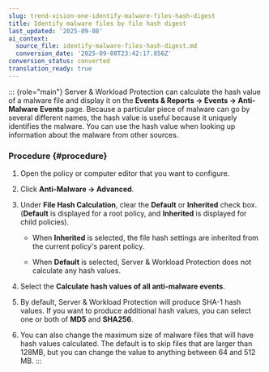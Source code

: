 ```yaml
---
slug: trend-vision-one-identify-malware-files-hash-digest
title: Identify malware files by file hash digest
last_updated: '2025-09-08'
ai_context:
  source_file: identify-malware-files-hash-digest.md
  conversion_date: '2025-09-08T23:42:17.856Z'
conversion_status: converted
translation_ready: true
---
```


::: {role="main"}
Server & Workload Protection can calculate the hash value of a malware file and display it on the **Events & Reports → Events → Anti-Malware Events** page. Because a particular piece of malware can go by several different names, the hash value is useful because it uniquely identifies the malware. You can use the hash value when looking up information about the malware from other sources.

### Procedure {#procedure}

1.  Open the policy or computer editor that you want to configure.

2.  Click **Anti-Malware → Advanced**.

3.  Under **File Hash Calculation**, clear the **Default** or **Inherited** check box. (**Default** is displayed for a root policy, and **Inherited** is displayed for child policies).

    - When **Inherited** is selected, the file hash settings are inherited from the current policy's parent policy.

    - When **Default** is selected, Server & Workload Protection does not calculate any hash values.

4.  Select the **Calculate hash values of all anti-malware events**.

5.  By default, Server & Workload Protection will produce SHA-1 hash values. If you want to produce additional hash values, you can select one or both of **MD5** and **SHA256**.

6.  You can also change the maximum size of malware files that will have hash values calculated. The default is to skip files that are larger than 128MB, but you can change the value to anything between 64 and 512 MB.
:::
